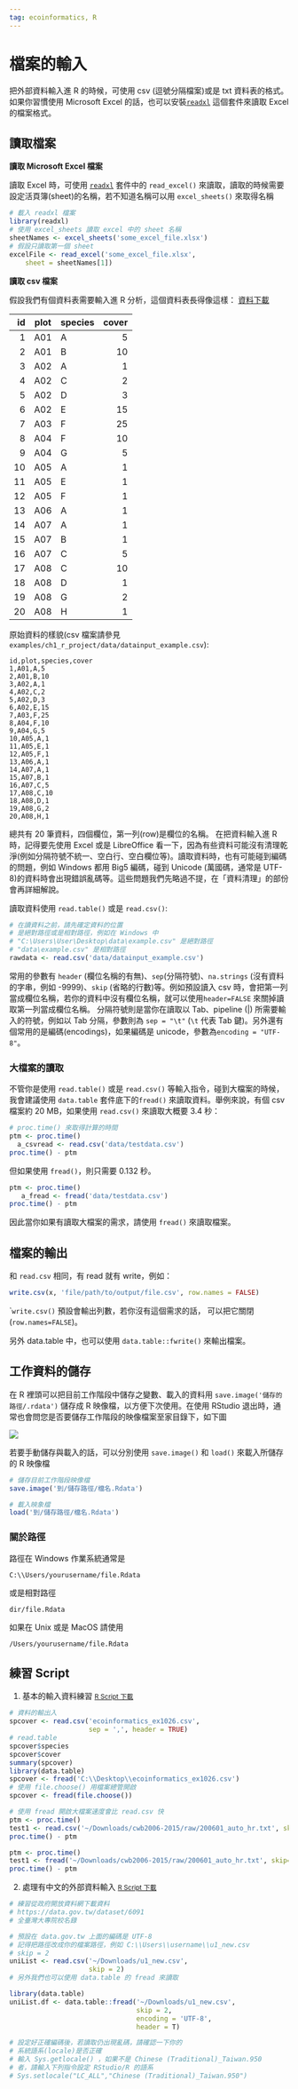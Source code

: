 ```yaml
---
tag: ecoinformatics, R
---
```

# 檔案的輸入


把外部資料輸入進 R 的時候，可使用 csv (逗號分隔檔案)或是 txt 資料表的格式。如果你習慣使用 Microsoft Excel 的話，也可以安裝[``readxl``](https://cran.r-project.org/web/packages/readxl/index.html) 這個套件來讀取 Excel 的檔案格式。

## 讀取檔案


__讀取 Microsoft Excel 檔案__

讀取 Excel 時，可使用 [``readxl``](https://cran.r-project.org/web/packages/readxl/index.html) 套件中的 ``read_excel()`` 來讀取，讀取的時候需要設定活頁簿(sheet)的名稱，若不知道名稱可以用 ``excel_sheets()`` 來取得名稱

```.r
# 載入 readxl 檔案
library(readxl)
# 使用 excel_sheets 讀取 excel 中的 sheet 名稱
sheetNames <- excel_sheets('some_excel_file.xlsx')
# 假設只讀取第一個 sheet
excelFile <- read_excel('some_excel_file.xlsx', 
    sheet = sheetNames[1])
```


__讀取 csv 檔案__

假設我們有個資料表需要輸入進 R 分析，這個資料表長得像這樣：
[資料下載](https://gist.github.com/mutolisp/83cc1fb6784c07e90542655c7e9f8da0)

| id  |  plot  |  species  |  cover  |
| --: | ------ | --------- | ------: |
|  1  |  A01   |  A        |   5     |
|  2  |  A01   |  B        |  10     |
|  3  |  A02   |  A        |   1     |
|  4  |  A02   |  C        |   2     |
|  5  |  A02   |  D        |   3     |
|  6  |  A02   |  E        |  15     |
|  7  |  A03   |  F        |  25     |
|  8  |  A04   |  F        |  10     |
|  9  |  A04   |  G        |   5     |
| 10  |  A05   |  A        |   1     |
| 11  |  A05   |  E        |   1     |
| 12  |  A05   |  F        |   1     |
| 13  |  A06   |  A        |   1     |
| 14  |  A07   |  A        |   1     |
| 15  |  A07   |  B        |   1     |
| 16  |  A07   |  C        |   5     |
| 17  |  A08   |  C        |  10     |
| 18  |  A08   |  D        |   1     |
| 19  |  A08   |  G        |   2     |
| 20  |  A08   |  H        |   1     |

原始資料的樣貌(csv 檔案請參見 ``examples/ch1_r_project/data/datainput_example.csv``):

```
id,plot,species,cover
1,A01,A,5
2,A01,B,10
3,A02,A,1
4,A02,C,2
5,A02,D,3
6,A02,E,15
7,A03,F,25
8,A04,F,10
9,A04,G,5
10,A05,A,1
11,A05,E,1
12,A05,F,1
13,A06,A,1
14,A07,A,1
15,A07,B,1
16,A07,C,5
17,A08,C,10
18,A08,D,1
19,A08,G,2
20,A08,H,1
```


總共有 20 筆資料，四個欄位，第一列(row)是欄位的名稱。
在把資料輸入進 R 時，記得要先使用 Excel 或是 LibreOffice 看一下，因為有些資料可能沒有清理乾淨(例如分隔符號不統一、空白行、空白欄位等)。讀取資料時，也有可能碰到編碼的問題，例如 Windows 都用 Big5 編碼，碰到 Unicode (萬國碼，通常是 UTF-8)的資料時會出現錯誤亂碼等。這些問題我們先略過不提，在「資料清理」的部份會再詳細解說。

讀取資料使用 ``read.table()`` 或是 ``read.csv()``:

```.r
# 在讀資料之前，請先確定資料的位置
# 是絕對路徑或是相對路徑，例如在 Windows 中
# "C:\Users\User\Desktop\data\example.csv" 是絕對路徑
# "data\example.csv" 是相對路徑
rawdata <- read.csv('data/datainput_example.csv')
```

常用的參數有 ``header`` (欄位名稱的有無)、``sep``(分隔符號)、``na.strings`` (沒有資料的字串，例如 -9999)、``skip`` (省略的行數)等。例如預設讀入 csv 時，會把第一列當成欄位名稱，若你的資料中沒有欄位名稱，就可以使用``header=FALSE`` 來關掉讀取第一列當成欄位名稱。
分隔符號則是當你在讀取以 Tab、pipeline (|) 所需要輸入的符號，例如以 Tab 分隔，參數則為 ``sep = "\t"`` (``\t`` 代表 Tab 鍵)。另外還有個常用的是編碼(encodings)，如果編碼是 unicode，參數為``encoding = "UTF-8"``。

### 大檔案的讀取

不管你是使用 ``read.table()`` 或是 ``read.csv()`` 等輸入指令，碰到大檔案的時候，我會建議使用 ``data.table`` 套件底下的``fread()`` 來讀取資料。舉例來說，有個 csv 檔案約 20 MB，如果使用 ``read.csv()`` 來讀取大概要 3.4 秒：

```.r
# proc.time() 來取得計算的時間
ptm <- proc.time()
  a_csvread <- read.csv('data/testdata.csv')
proc.time() - ptm
```
但如果使用 ``fread()``，則只需要 0.132 秒。

```.r
ptm <- proc.time()
   a_fread <- fread('data/testdata.csv')
proc.time() - ptm
```

因此當你如果有讀取大檔案的需求，請使用 ``fread()``
來讀取檔案。


## 檔案的輸出

和 ``read.csv`` 相同，有 read 就有 write，例如：

```.r
write.csv(x, 'file/path/to/output/file.csv', row.names = FALSE)
```

```write.csv()`` 預設會輸出列數，若你沒有這個需求的話，
可以把它關閉(``row.names=FALSE``)。

另外 data.table 中，也可以使用 ``data.table::fwrite()`` 來輸出檔案。

## 工作資料的儲存

在 R 裡頭可以把目前工作階段中儲存之變數、載入的資料用 ``save.image('儲存的路徑/.rdata')`` 儲存成 R 映像檔，以方便下次使用。在使用 RStudio 退出時，通常也會問您是否要儲存工作階段的映像檔案至家目錄下，如下圖

![](https://i.imgur.com/mZvFXLl.png)

若要手動儲存與載入的話，可以分別使用 ``save.image()`` 和 ``load()`` 來載入所儲存的 R 映像檔

```.r
# 儲存目前工作階段映像檔
save.image('到/儲存路徑/檔名.Rdata')

# 載入映象檔
load('到/儲存路徑/檔名.Rdata')

```

::: {.callout-note} 
### 關於路徑


路徑在 Windows 作業系統通常是
```
C:\\Users/yourusername/file.Rdata
```
或是相對路徑
```
dir/file.Rdata
```
如果在 Unix 或是 MacOS 請使用
```
/Users/yourusername/file.Rdata
```
:::


## 練習 Script


1. 基本的輸入資料練習 [<small>R Script 下載</small>](https://gist.github.com/mutolisp/252b751ce7235461274ca5f339043ad4)
```.r
# 資料的輸出入
spcover <- read.csv('ecoinformatics_ex1026.csv',
                    sep = ',', header = TRUE)
# read.table
spcover$species
spcover$cover
summary(spcover)
library(data.table)
spcover <- fread('C:\\Desktop\\ecoinformatics_ex1026.csv')
# 使用 file.choose() 用檔案總管開啟
spcover <- fread(file.choose())

# 使用 fread 開啟大檔案速度會比 read.csv 快
ptm <- proc.time()
test1 <- read.csv('~/Downloads/cwb2006-2015/raw/200601_auto_hr.txt', skip=73)
proc.time() - ptm

ptm <- proc.time()
test1 <- fread('~/Downloads/cwb2006-2015/raw/200601_auto_hr.txt', skip=73)
proc.time() - ptm
```

2. 處理有中文的外部資料輸入 [<small>R Script 下載</small>](https://git.io/vFZQB)

```.r
# 練習從政府開放資料網下載資料
# https://data.gov.tw/dataset/6091
# 全臺灣大專院校名錄

# 預設在 data.gov.tw 上面的編碼是 UTF-8
# 記得把路徑改成你的檔案路徑，例如 C:\\Users\\username\\u1_new.csv
# skip = 2
uniList <- read.csv('~/Downloads/u1_new.csv', 
                    skip = 2)
# 另外我們也可以使用 data.table 的 fread 來讀取

library(data.table)
uniList.df <- data.table::fread('~/Downloads/u1_new.csv',
                                skip = 2, 
                                encoding = 'UTF-8', 
                                header = T)

# 設定好正確編碼後，若讀取仍出現亂碼，請確認一下你的
# 系統語系(locale)是否正確
# 輸入 Sys.getlocale() ，如果不是 Chinese (Traditional)_Taiwan.950
# 者，請輸入下列指令設定 RStudio/R 的語系
# Sys.setlocale("LC_ALL","Chinese (Traditional)_Taiwan.950")
```
